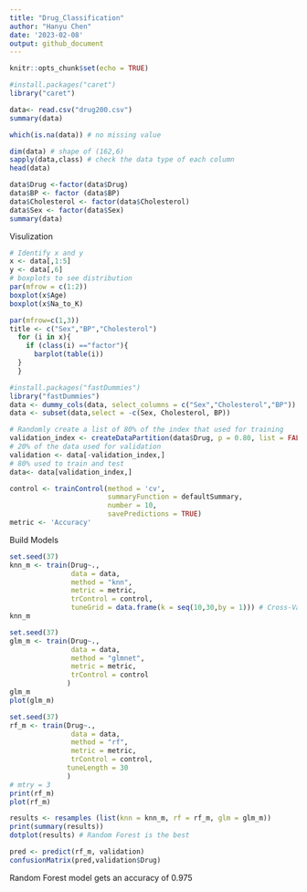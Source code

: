 ```yaml
---
title: "Drug_Classification"
author: "Hanyu Chen"
date: '2023-02-08'
output: github_document
---
```


```r
knitr::opts_chunk$set(echo = TRUE)
```

```r
#install.packages("caret")
library("caret")
```
```r
data<- read.csv("drug200.csv")
summary(data)
```
```r
which(is.na(data)) # no missing value
```


```r
dim(data) # shape of (162,6)
sapply(data,class) # check the data type of each column
head(data)
```
```r
data$Drug <-factor(data$Drug)
data$BP <- factor (data$BP)
data$Cholesterol <- factor(data$Cholesterol)
data$Sex <- factor(data$Sex)
summary(data)
```


Visulization
```r
# Identify x and y
x <- data[,1:5]
y <- data[,6]
# boxplots to see distribution
par(mfrow = c(1:2))
boxplot(x$Age)
boxplot(x$Na_to_K)
```
```r
par(mfrow=c(1,3))
title <- c("Sex","BP","Cholesterol")
  for (i in x){
    if (class(i) =="factor"){
      barplot(table(i))
  }
  }

```


```r
#install.packages("fastDummies")
library("fastDummies")
data <- dummy_cols(data, select_columns = c("Sex","Cholesterol","BP"))
data <- subset(data,select = -c(Sex, Cholesterol, BP))
```


```r
# Randomly create a list of 80% of the index that used for training
validation_index <- createDataPartition(data$Drug, p = 0.80, list = FALSE)
# 20% of the data used for validation
validation <- data[-validation_index,]
# 80% used to train and test
data<- data[validation_index,]
```


```r
control <- trainControl(method = 'cv',
                        summaryFunction = defaultSummary,
                        number = 10,
                        savePredictions = TRUE)
metric <- 'Accuracy'
```

Build Models
```r
set.seed(37)
knn_m <- train(Drug~., 
               data = data,
               method = "knn", 
               metric = metric, 
               trControl = control,
               tuneGrid = data.frame(k = seq(10,30,by = 1))) # Cross-Validation)
knn_m

```
```r
set.seed(37)
glm_m <- train(Drug~., 
               data = data,
               method = "glmnet", 
               metric = metric, 
               trControl = control
              )
glm_m
plot(glm_m)
```

```r
set.seed(37)
rf_m <- train(Drug~., 
               data = data,
               method = "rf", 
               metric = metric, 
               trControl = control,
              tuneLength = 30
              )
# mtry = 3 
print(rf_m)
plot(rf_m)
```
```r
results <- resamples (list(knn = knn_m, rf = rf_m, glm = glm_m))
print(summary(results))
dotplot(results) # Random Forest is the best
```

```r
pred <- predict(rf_m, validation)
confusionMatrix(pred,validation$Drug)
```
Random Forest model gets an accuracy of 0.975

